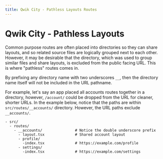 ```yaml
---
title: Qwik City - Pathless Layouts Routes
---
```


# Qwik City - Pathless Layouts

Common purpose routes are often placed into directories so they can share layouts, and so related source files are logically grouped next to each other. However, it may be desirable that the directory, which was used to group similar files and share layouts, is excluded from the public facing URL. This is where "pathless" routes comes in.

By prefixing any directory name with two underscores `__`, then the directory name itself will not be included in the URL pathname.

For example, let's say an app placed all accounts routes together in a directory, however, `/account/` could be dropped from the URL for cleaner, shorter URLs. In the example below, notice that the paths are within `src/routes/__accounts/` directory. However, the URL paths exclude `__accounts/`.

```
- src/
  - routes/
    - __accounts/               # Notice the double underscore prefix
      - layout.tsx              # Shared account layout
      - profile/
        -index.tsx              # https://example.com/profile
      - settings/
        -index.tsx              # https://example.com/settings
```
